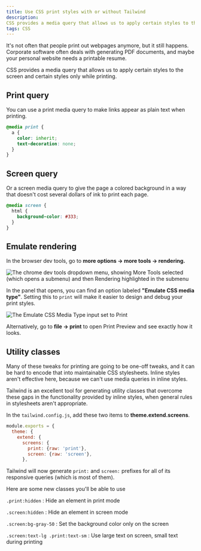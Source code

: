 ```yaml
---
title: Use CSS print styles with or without Tailwind
description: 
CSS provides a media query that allows us to apply certain styles to the screen and certain styles only while printing.
tags: CSS 
---
```


It's not often that people print out webpages anymore, but it still happens. Corporate software often deals with generating PDF documents, and maybe your personal website needs a printable resume.

CSS provides a media query that allows us to apply certain styles to the screen and certain styles only while printing.

## Print query

You can use a print media query to make links appear as plain text when printing.

```css numbered
@media print {
  a {
    color: inherit;
    text-decoration: none;
  }
}
```

## Screen query

Or a screen media query to give the page a colored background in a way that doesn't cost several dollars of ink to print each page.

```css numbered
@media screen {
  html {
    background-color: #333;
  }
}
```

## Emulate rendering

In the browser dev tools, go to **more options -> more tools -> rendering.**

![The chrome dev tools dropdown menu, showing More Tools selected (which opens a submenu) and then Rendering highlighted in the submenu](/images/css-print-styles_2021-07-14-16-07-28.png)

In the panel that opens, you can find an option labeled **"Emulate CSS media type"**. Setting this to `print` will make it easier to design and debug your print styles.

![The Emulate CSS Media Type input set to Print](/images/css-print-styles_2021-07-14-16-10-14.png)

Alternatively, go to **file -> print** to open Print Preview and see exactly how it looks.

## Utility classes

Many of these tweaks for printing are going to be one-off tweaks, and it can be hard to encode that into maintainable CSS stylesheets. Inline styles aren't effective here, because we can't use media queries in inline styles.

Tailwind is an excellent tool for generating utility classes that overcome these gaps in the functionality provided by inline styles, when general rules in stylesheets aren't appropriate.

In the `tailwind.config.js`, add these two items to **theme.extend.screens**.

```js numbered {5,6}
module.exports = {
  theme: {
    extend: {
      screens: {
        print: {raw: 'print'},
        screen: {raw: 'screen'},
      },
```

Tailwind will now generate `print:` and `screen:` prefixes for all of its responsive queries (which is most of them).

Here are some new classes you'll be able to use

`.print:hidden`
: Hide an element in print mode

`.screen:hidden`
: Hide an element in screen mode

`.screen:bg-gray-50`
: Set the background color only on the screen

`.screen:text-lg .print:text-sm`
: Use large text on screen, small text during printing
